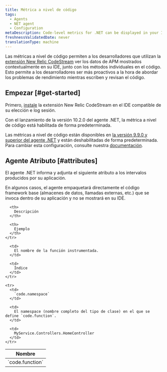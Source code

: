 ```yaml
---
title: Métrica a nivel de código
tags:
  - Agents
  - NET agent
  - Configuration
metaDescription: Code-level metrics for .NET can be displayed in your IDE using the New Relic CodeStream extension.
freshnessValidatedDate: never
translationType: machine
---
```


Las métricas a nivel de código permiten a los desarrolladores que utilizan la [extensión New Relic CodeStream](/docs/codestream/observability/code-level-metrics) ver los datos de APM mostrados contextualmente en su IDE, junto con los métodos individuales en el código. Esto permite a los desarrolladores ser más proactivos a la hora de abordar los problemas de rendimiento mientras escriben y revisan el código.

## Empezar [#get-started]

Primero, [instale](/docs/codestream/start-here/install-codestream) la extensión New Relic CodeStream en el IDE compatible de su elección e log sesión.

<Callout variant="important">
  Con el lanzamiento de la versión 10.2.0 del agente .NET, la métrica a nivel de código está habilitada de forma predeterminada.

  Las métricas a nivel de código están disponibles en [la versión 9.9.0 y superior del agente .NET](/docs/release-notes/agent-release-notes/net-release-notes) y están deshabilitadas de forma predeterminada. Para cambiar esta configuración, consulte nuestra [documentación](/docs/apm/agents/net-agent/configuration/net-agent-configuration#code_level_metrics).
</Callout>

## Agente Atributo [#attributes]

El agente .NET informa y adjunta el siguiente atributo a los intervalos producidos por su aplicación.

<Callout variant="important">
  En algunos casos, el agente empaquetará directamente el código framework base (almacenes de datos, llamadas externas, etc.) que se invoca dentro de su aplicación y no se mostrará en su IDE.
</Callout>

<table>
  <thead>
    <tr>
      <th style={{ width: "300px" }}>
        Nombre
      </th>

      <th>
        Descripción
      </th>

      <th>
        Ejemplo
      </th>
    </tr>
  </thead>

  <tbody>
    <tr>
      <td>
        `code.function`
      </td>

      <td>
        El nombre de la función instrumentada.
      </td>

      <td>
        Índice
      </td>
    </tr>

    <tr>
      <td>
        `code.namespace`
      </td>

      <td>
        El namespace (nombre completo del tipo de clase) en el que se define `code.function`.
      </td>

      <td>
        MyService.Controllers.HomeController
      </td>
    </tr>
  </tbody>
</table>
